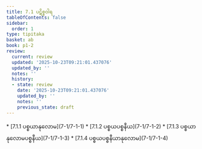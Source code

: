 ```yaml
---
title: 7.1 ပဋိစ္စဝါရ
tableOfContents: false
sidebar:
  order: 1
type: tipitaka
basket: ab
book: p1-2
review:
  current: review
  updated: '2025-10-23T09:21:01.437076'
  updated_by: ''
  notes: ''
  history:
  - state: review
    date: '2025-10-23T09:21:01.437076'
    updated_by: ''
    notes: ''
    previous_state: draft
---
```



<ReviewStatus review={frontmatter.review} showDetails={true} />

<HypothesisAnnotation frontmatter={frontmatter} />

<DynamicBreadcrumb />



<TableOfContents book="p1-2" section="7.1">
* [7.1.1 ပစ္စယာနုလောမ](7-1/7-1-1)
* [7.1.2 ပစ္စယပစ္စနီယ](7-1/7-1-2)
* [7.1.3 ပစ္စယာနုလောမပစ္စနီယ](7-1/7-1-3)
* [7.1.4 ပစ္စယပစ္စနီယာနုလောမ](7-1/7-1-4)
</TableOfContents>
